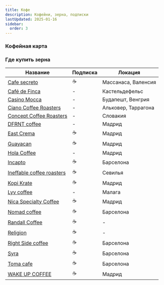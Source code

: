```yaml
---
title: Кофе
description: Кофейни, зерна, подписки
lastUpdated: 2025-01-16
sidebar:
  order: 3
---
```



### Кофейная карта

<LinkCard title="Google map of coffee shops" href="https://maps.app.goo.gl/nvSfmyfLPyNMFhxQ7" />
<LinkCard title="Specialty coffee curated list" href="https://europeancoffeetrip.com/madrid/" />

### Где купить зерна

| Название | Подписка | Локация |
|----------|----------|---------|
| [Cafe secreto](https://cafesecreto.es/) | ☕ | Массанаса, Валенсия |
| [Café de Finca](https://cafedefinca.eu/) | - | Кастельдефельс |
| [Casino Mocca](https://casinomocca.com/?lang=en) | - | Будапешт, Венгрия |
| [Ciano Coffee Roasters](https://www.ciano.coffee/) | - | Альковер, Таррагона |
| [Concept Coffee Roasters](https://www.conceptcoffee.sk/en/) | - | Словакия |
| [DFRNT coffee](https://dfrnt.coffee/) | - | Мадрид |
| [East Crema](https://eastcrema.com/) | ☕ | Мадрид |
| [Guayacan](https://www.cafesguayacan.com/) | ☕ | Мадрид |
| [Hola Coffee](https://hola.coffee/en/) | - | Мадрид |
| [Incapto](https://incapto.com/) | ☕ | Барселона |
| [Ineffable coffee roasters](https://ineffablecoffee.com/) | ☕ | Севилья |
| [Kopi Krate](https://kopikrate.com/) | ☕ | Мадрид |
| [Lyv coffee](https://www.lyvcoffee.com/) | - | Малага |
| [Nica Specialty Coffee](https://nicacafe.shop/) | ☕ | Мадрид |
| [Nomad coffee](https://nomadcoffee.es/) | ☕ | Барселона |
| [Randall Coffee](https://randallcoffee.com/) | ☕ | - |
| [Religion](https://religioncoffeeshop.com/) | ☕ | - |
| [Right Side coffee](https://www.rightsidecoffee.com/) | ☕ | Барселона |
| [Syra](https://syra.coffee/) | ☕ | Барселона |
| [Toma cafe](https://toma.cafe/es/) | ☕ | Барселона |
| [WAKE UP COFFEE](https://wakeupcoffee.es/) | ☕ | Мадрид |
